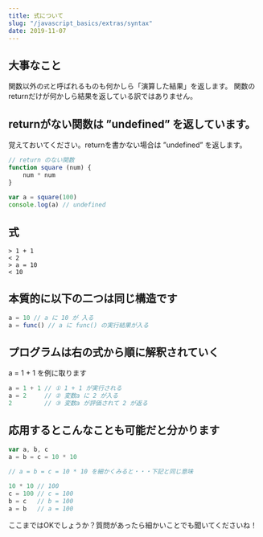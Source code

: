 ```yaml
---
title: 式について
slug: "/javascript_basics/extras/syntax"
date: 2019-11-07
---
```


## 大事なこと

関数以外の`式`と呼ばれるものも何かしら「演算した結果」を返します。
関数のreturnだけが何かしら結果を返している訳ではありません。

## returnがない関数は ”undefined” を返しています。

覚えておいてください。returnを書かない場合は ”undefined” を返します。

```js
// return のない関数
function square (num) {
    num * num
}
　
var a = square(100)
console.log(a) // undefined
```

## 式

```
> 1 + 1
< 2
> a = 10
< 10
```

## 本質的に以下の二つは同じ構造です

```js
a = 10 // a に 10 が 入る
a = func() // a に func() の実行結果が入る
```

## プログラムは右の式から順に解釈されていく

a = 1 + 1 を例に取ります

```js
a = 1 + 1 // ① 1 + 1 が実行される
a = 2     // ② 変数a に 2 が入る
2         // ③ 変数a が評価されて 2 が返る
```

## 応用するとこんなことも可能だと分かります

```js
var a, b, c
a = b = c = 10 * 10
```

```js
// a = b = c = 10 * 10 を細かくみると・・・下記と同じ意味
    　
10 * 10 // 100
c = 100 // c = 100
b = c   // b = 100
a = b   // a = 100
```

ここまではOKでしょうか？質問があったら細かいことでも聞いてくださいね！
